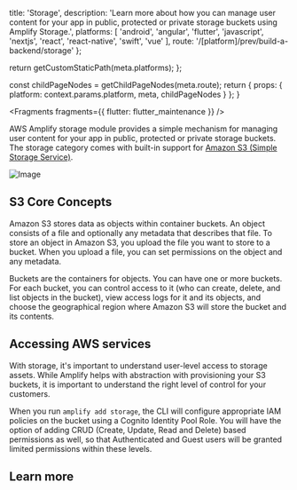 
  title: 'Storage',
  description: 'Learn more about how you can manage user content for your app in public, protected or private storage buckets using Amplify Storage.',
  platforms: [
    'android',
    'angular',
    'flutter',
    'javascript',
    'nextjs',
    'react',
    'react-native',
    'swift',
    'vue'
  ],
  route: '/[platform]/prev/build-a-backend/storage'
};

  return getCustomStaticPath(meta.platforms);
};

  const childPageNodes = getChildPageNodes(meta.route);
  return {
    props: {
      platform: context.params.platform,
      meta,
      childPageNodes
    }
  };
}


<Fragments fragments={{ flutter: flutter_maintenance }} />

AWS Amplify storage module provides a simple mechanism for managing user content for your app in public, protected or private storage buckets. The storage category comes with built-in support for [Amazon S3 (Simple Storage Service)](https://docs.aws.amazon.com/AmazonS3/latest/dev/Welcome.html).

![Image](/images/s3_overview.jpg)

## S3 Core Concepts

Amazon S3 stores data as objects within container buckets. An object consists of a file and optionally any metadata that describes that file. To store an object in Amazon S3, you upload the file you want to store to a bucket. When you upload a file, you can set permissions on the object and any metadata.

Buckets are the containers for objects. You can have one or more buckets. For each bucket, you can control access to it (who can create, delete, and list objects in the bucket), view access logs for it and its objects, and choose the geographical region where Amazon S3 will store the bucket and its contents.

## Accessing AWS services

With storage, it's important to understand user-level access to storage assets. While Amplify helps with abstraction with provisioning your S3 buckets, it is important to understand the right level of control for your customers.

When you run `amplify add storage`, the CLI will configure appropriate IAM policies on the bucket using a Cognito Identity Pool Role. You will have the option of adding CRUD (Create, Update, Read and Delete) based permissions as well, so that Authenticated and Guest users will be granted limited permissions within these levels.

## Learn more

<Overview childPageNodes={props.childPageNodes} />
